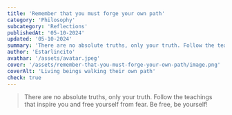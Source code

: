 ```yaml
---
title: 'Remember that you must forge your own path'
category: 'Philosophy'
subcategory: 'Reflections'
publishedAt: '05-10-2024'
updated: '05-10-2024'
summary: 'There are no absolute truths, only your truth. Follow the teachings that inspire you and free yourself from fear. Be free, be yourself!'
author: 'Estarlincito'
avathar: '/assets/avatar.jpeg'
cover: '/assets/remember-that-you-must-forge-your-own-path/image.png'
coverAlt: 'Living beings walking their own path'
check: true
---
```


<Introduction>

> There are no absolute truths, only your truth. Follow the teachings that inspire you and free yourself from fear. Be free, be yourself! ️

</Introduction>

<Contents>
<Audio
  src='/assets/remember-that-you-must-forge-your-own-path/audio.mp3'
  type='audio/mp3'
/>

_Remember that you must forge your own path, keeping in mind that absolute truth does not exist. However, if the teachings of Buddha, religions, friends, books, etc., resonate with your journey, follow them. If not, keep creating your own path. Each individual possesses their own truth, shaped by their upbringing and lifestyle. Remember that beliefs based on fear are not beneficial and can lead you off course. Therefore, be free, be yourself, without ties._

_In this quest for authenticity, it’s essential to engage in self-reflection and understand what truly matters to you. Take the time to explore different philosophies, experiences, and perspectives to enrich your understanding of the world. Embrace the lessons learned along the way, even from failures, as they contribute to your personal growth. Surround yourself with people who uplift and challenge you, fostering an environment where you can thrive. Ultimately, the journey of self-discovery is a lifelong process, and embracing your unique path will lead to a fulfilling and meaningful life._

</Contents>
